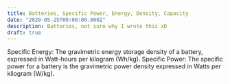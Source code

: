 ```yaml
---
title: Batteries, Specific Power, Energy, Density, Capacity
date: "2020-05-25T00:00:00.000Z"
description: Batteries, not sure why I wrote this xD
draft: true
---
```


Specific Energy: The gravimetric energy storage density of a battery, expressed in Watt-hours per kilogram (Wh/kg).
Specific Power: The specific power for a battery is the gravimetric power density expressed in Watts per kilogram (W/kg).
